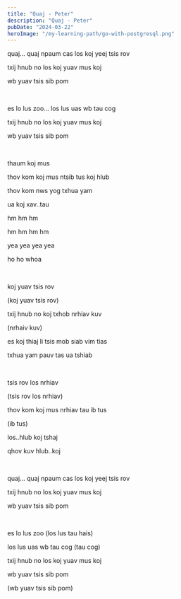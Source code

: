 ```yaml
---
title: "Quaj - Peter"
description: "Quaj - Peter"
pubDate: "2024-03-22"
heroImage: "/my-learning-path/go-with-postgresql.png"
---
```


quaj... quaj npaum cas los koj yeej tsis rov

txij hnub no los koj yuav mus koj

wb yuav tsis sib pom

<br />

es lo lus zoo... los lus uas wb tau cog

txij hnub no los koj yuav mus koj

wb yuav tsis sib pom

<br />

thaum koj mus

thov kom koj mus ntsib tus koj hlub

thov kom nws yog txhua yam

ua koj xav..tau

hm hm hm

hm hm hm hm

yea yea yea yea

ho ho whoa

<br />

koj yuav tsis rov

(koj yuav tsis rov)

txij hnub no koj txhob nrhiav kuv

(nrhaiv kuv)

es koj thiaj li tsis mob siab vim tias

txhua yam pauv tas ua tshiab

<br />

tsis rov los nrhiav

(tsis rov los nrhiav)

thov kom koj mus nrhiav tau ib tus

(ib tus)

los..hlub koj tshaj

qhov kuv hlub..koj

<br />

quaj... quaj npaum cas los koj yeej tsis rov

txij hnub no los koj yuav mus koj

wb yuav tsis sib pom

<br />

es lo lus zoo (los lus tau hais)

los lus uas wb tau cog (tau cog)

txij hnub no los koj yuav mus koj

wb yuav tsis sib pom

(wb yuav tsis sib pom)
